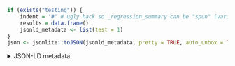 ```r
if (exists("testing")) {
	indent = '#' # ugly hack so _regression_summary can be "spun" (variables included via `r ` have to be available)
	results = data.frame()
	jsonld_metadata <- list(test = 1)
}
json <- jsonlite::toJSON(jsonld_metadata, pretty = TRUE, auto_unbox = TRUE)
```

<script type="application/ld+json">
`r json`
</script>

<details><summary>JSON-LD metadata</summary>
The following JSON-LD can be found by search engines, if you share this codebook
publicly on the web.

```json
`r json``
```
</details>
